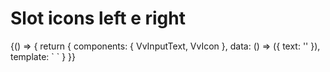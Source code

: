 
<Meta title="Components/InputText/Slots" component={VvInputText} />

# Slot icons left e right

<Canvas>
	<Story name="left-right-slots">
		{() => {
			return {
				components: { VvInputText, VvIcon },
				data: () => ({ text: '' }),
				template: `
					<vv-input-text name="r1" v-model="text">
						<template v-slot:icon-left="slotProps">
                            <VvIcon name="add"/>
                        </template>
                        <template v-slot:icon-right>
                            <button class="vv-button">Here!</button>
                        </template>
					</vv-input-text>
                    `
			}
		}}
	</Story>
</Canvas>
